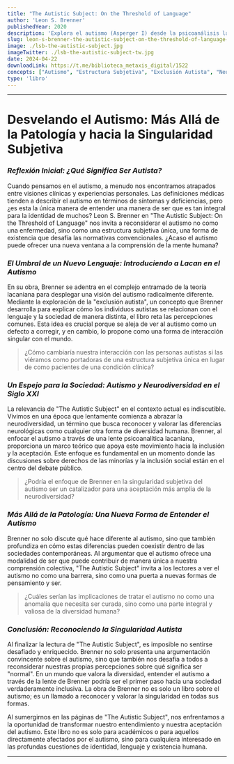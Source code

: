 ```yaml
---
title: "The Autistic Subject: On the Threshold of Language"
author: 'Leon S. Brenner'
publishedYear: 2020
description: 'Explora el autismo (Asperger I) desde la psicoanálisis lacaniano como estructura subjetiva única, desafiando la percepción de patología para valorar la singularidad y neurodiversidad.'
slug: leon-s-brenner-the-autistic-subject-on-the-threshold-of-language-lacan
image: ./lsb-the-autistic-subject.jpg
imageTwitter: ./lsb-the-autistic-subject-tw.jpg
date: 2024-04-22
downloadLink: https://t.me/biblioteca_metaxis_digital/1522
concepts: ["Autismo", "Estructura Subjetiva", "Exclusión Autista", "Neurodiversidad", "Lacan"]
type: 'libro'
---
```


---

# Desvelando el Autismo: Más Allá de la Patología y hacia la Singularidad Subjetiva

### _Reflexión Inicial: ¿Qué Significa Ser Autista?_

Cuando pensamos en el autismo, a menudo nos encontramos atrapados entre visiones clínicas y experiencias personales. Las definiciones médicas tienden a describir el autismo en términos de síntomas y deficiencias, pero ¿es esta la única manera de entender una manera de ser que es tan integral para la identidad de muchos? Leon S. Brenner en "The Autistic Subject: On the Threshold of Language" nos invita a reconsiderar el autismo no como una enfermedad, sino como una estructura subjetiva única, una forma de existencia que desafía las normativas convencionales. ¿Acaso el autismo puede ofrecer una nueva ventana a la comprensión de la mente humana?

### _El Umbral de un Nuevo Lenguaje: Introduciendo a Lacan en el Autismo_

En su obra, Brenner se adentra en el complejo entramado de la teoría lacaniana para desplegar una visión del autismo radicalmente diferente. Mediante la exploración de la "exclusión autista", un concepto que Brenner desarrolla para explicar cómo los individuos autistas se relacionan con el lenguaje y la sociedad de manera distinta, el libro reta las percepciones comunes. Esta idea es crucial porque se aleja de ver al autismo como un defecto a corregir, y en cambio, lo propone como una forma de interacción singular con el mundo. 

> ¿Cómo cambiaría nuestra interacción con las personas autistas si las viéramos como portadoras de una estructura subjetiva única en lugar de como pacientes de una condición clínica?

### _Un Espejo para la Sociedad: Autismo y Neurodiversidad en el Siglo XXI_

La relevancia de "The Autistic Subject" en el contexto actual es indiscutible. Vivimos en una época que lentamente comienza a abrazar la neurodiversidad, un término que busca reconocer y valorar las diferencias neurológicas como cualquier otra forma de diversidad humana. Brenner, al enfocar el autismo a través de una lente psicoanalítica lacaniana, proporciona un marco teórico que apoya este movimiento hacia la inclusión y la aceptación. Este enfoque es fundamental en un momento donde las discusiones sobre derechos de las minorías y la inclusión social están en el centro del debate público.

> ¿Podría el enfoque de Brenner en la singularidad subjetiva del autismo ser un catalizador para una aceptación más amplia de la neurodiversidad?

### _Más Allá de la Patología: Una Nueva Forma de Entender el Autismo_

Brenner no solo discute qué hace diferente al autismo, sino que también profundiza en cómo estas diferencias pueden coexistir dentro de las sociedades contemporáneas. Al argumentar que el autismo ofrece una modalidad de ser que puede contribuir de manera única a nuestra comprensión colectiva, "The Autistic Subject" invita a los lectores a ver el autismo no como una barrera, sino como una puerta a nuevas formas de pensamiento y ser.

> ¿Cuáles serían las implicaciones de tratar el autismo no como una anomalía que necesita ser curada, sino como una parte integral y valiosa de la diversidad humana?

### _Conclusión: Reconociendo la Singularidad Autista_

Al finalizar la lectura de "The Autistic Subject", es imposible no sentirse desafiado y enriquecido. Brenner no solo presenta una argumentación convincente sobre el autismo, sino que también nos desafía a todos a reconsiderar nuestras propias percepciones sobre qué significa ser "normal". En un mundo que valora la diversidad, entender el autismo a través de la lente de Brenner podría ser el primer paso hacia una sociedad verdaderamente inclusiva. La obra de Brenner no es solo un libro sobre el autismo; es un llamado a reconocer y valorar la singularidad en todas sus formas.

Al sumergirnos en las páginas de "The Autistic Subject", nos enfrentamos a la oportunidad de transformar nuestro entendimiento y nuestra aceptación del autismo. Este libro no es solo para académicos o para aquellos directamente afectados por el autismo, sino para cualquiera interesado en las profundas cuestiones de identidad, lenguaje y existencia humana.

---
